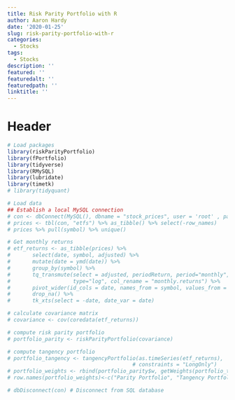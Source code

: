 ```yaml
---
title: Risk Parity Portfolio with R
author: Aaron Hardy
date: '2020-01-25'
slug: risk-parity-portfolio-with-r
categories:
  - Stocks
tags:
  - Stocks
description: ''
featured: ''
featuredalt: ''
featuredpath: ''
linktitle: ''
---
```



# Header
```r

# Load packages
library(riskParityPortfolio)
library(fPortfolio)
library(tidyverse)
library(RMySQL)
library(lubridate)
library(timetk)
# library(tidyquant)

# Load data
## Establish a local MySQL connection
# con <- dbConnect(MySQL(), dbname = "stock_prices", user = 'root' , password='paperback12')
# prices <- tbl(con, "etfs") %>% as_tibble() %>% select(-row_names)
# prices %>% pull(symbol) %>% unique()

# Get monthly returns
# etf_returns <- as_tibble(prices) %>%
#       select(date, symbol, adjusted) %>%
#       mutate(date = ymd(date)) %>% 
#       group_by(symbol) %>%
#       tq_transmute(select = adjusted, periodReturn, period="monthly", 
#                    type="log", col_rename = "monthly.returns") %>% 
#       pivot_wider(id_cols = date, names_from = symbol, values_from = monthly.returns) %>%
#       drop_na() %>%
#       tk_xts(select = -date, date_var = date)

# calculate covariance matrix
# covariance <- cov(coredata(etf_returns))

# compute risk parity portfolio
# portfolio_parity <- riskParityPortfolio(covariance)

# compute tangency portfolio
# portfolio_tangency <- tangencyPortfolio(as.timeSeries(etf_returns), 
                                        # constraints = "LongOnly")
# portfolio_weights <- rbind(portfolio_parity$w, getWeights(portfolio_tangency))
# row.names(portfolio_weights)<-c("Parity Portfolio", "Tangency Portfolio")

# dbDisconnect(con) # Disconnect from SQL database

```



